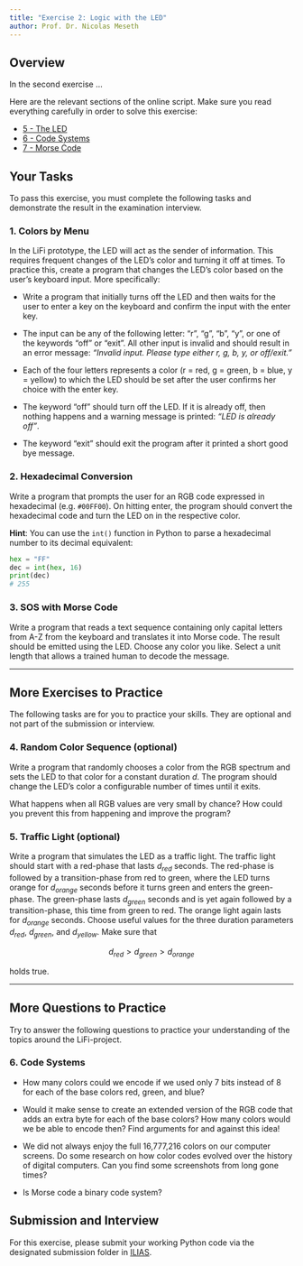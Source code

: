 ```yaml
---
title: "Exercise 2: Logic with the LED"
author: Prof. Dr. Nicolas Meseth
---
```


## Overview

In the second exercise ...

Here are the relevant sections of the online script. Make sure you read everything carefully in order to solve this exercise:

-   [5 - The LED](https://lifi.datalit.de/lifi-project/the-led)
-   [6 - Code Systems](https://lifi.datalit.de/lifi-project/code-systems)
-   [7 - Morse Code](https://lifi.datalit.de/lifi-project/morse-code)

## Your Tasks

To pass this exercise, you must complete the following tasks and demonstrate the result in the examination interview.

### 1. Colors by Menu

In the LiFi prototype, the LED will act as the sender of information. This requires frequent changes of the LED's color and turning it off at times. To practice this, create a program that changes the LED's color based on the user's keyboard input. More specifically:

-   Write a program that initially turns off the LED and then waits for the user to enter a key on the keyboard and confirm the input with the enter key.

-   The input can be any of the following letter: "r", "g", "b", "y", or one of the keywords "off" or "exit". All other input is invalid and should result in an error message: *"Invalid input. Please type either r, g, b, y, or off/exit."*

-   Each of the four letters represents a color (r = red, g = green, b = blue, y = yellow) to which the LED should be set after the user confirms her choice with the enter key.

-   The keyword "off" should turn off the LED. If it is already off, then nothing happens and a warning message is printed: *"LED is already off"*.

-   The keyword "exit" should exit the program after it printed a short good bye message.

### 2. Hexadecimal Conversion

Write a program that prompts the user for an RGB code expressed in hexadecimal (e.g. `#00FF00`). On hitting enter, the program should convert the hexadecimal code and turn the LED on in the respective color.

**Hint**: You can use the `int()` function in Python to parse a hexadecimal number to its decimal equivalent:

``` python
hex = "FF"
dec = int(hex, 16)
print(dec)
# 255
```

### 3. SOS with Morse Code

Write a program that reads a text sequence containing only capital letters from A-Z from the keyboard and translates it into Morse code. The result should be emitted using the LED. Choose any color you like. Select a unit length that allows a trained human to decode the message. 

------------------------------------------------------------------------

## More Exercises to Practice

The following tasks are for you to practice your skills. They are optional and not part of the submission or interview.

### 4. Random Color Sequence (optional)

Write a program that randomly chooses a color from the RGB spectrum and sets the LED to that color for a constant duration $d$. The program should change the LED's color a configurable number of times until it exits.

What happens when all RGB values are very small by chance? How could you prevent this from happening and improve the program?

### 5. Traffic Light (optional)

Write a program that simulates the LED as a traffic light. The traffic light should start with a red-phase that lasts $d_{red}$ seconds. The red-phase is followed by a transition-phase from red to green, where the LED turns orange for $d_{orange}$ seconds before it turns green and enters the green-phase. The green-phase lasts $d_{green}$ seconds and is yet again followed by a transition-phase, this time from green to red. The orange light again lasts for $d_{orange}$ seconds. Choose useful values for the three duration parameters $d_{red}$, $d_{green}$, and $d_{yellow}$. Make sure that

$$d_{red} > d_{green} > d_{orange}$$

holds true.

------------------------------------------------------------------------

## More Questions to Practice

Try to answer the following questions to practice your understanding of the topics around the LiFi-project.

### 6. Code Systems

- How many colors could we encode if we used only 7 bits instead of 8 for each of the base colors red, green, and blue?

- Would it make sense to create an extended version of the RGB code that adds an extra byte for each of the base colors? How many colors would we be able to encode then? Find arguments for and against this idea!

- We did not always enjoy the full 16,777,216 colors on our computer screens. Do some research on how color codes evolved over the history of digital computers. Can you find some screenshots from long gone times?

- Is Morse code a binary code system?



## Submission and Interview

For this exercise, please submit your working Python code via the designated submission folder in [ILIAS](https://lms.hs-osnabrueck.de).
